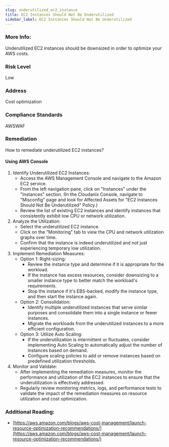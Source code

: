 ```yaml
---
slug: underutilized_ec2_instance
title: EC2 Instances Should Not Be Underutilized
sidebar_label: EC2 Instances Should Not Be Underutilized
---
```


### More Info:

Underutilized EC2 instances should be downsized in order to optimize your AWS costs.

### Risk Level

Low

### Address

Cost optimization

### Compliance Standards

AWSWAF

### Remediation

How to remediate underutilized EC2 instances?

#### Using AWS Console

1. Identify Underutilized EC2 Instances:
   - Access the AWS Management Console and navigate to the Amazon EC2 service.
   - From the left navigation pane, click on "Instances" under the "Instances" section.
     (In the Cloudanix Console, navigate to "Misconfig" page and look for Affected Assets for "EC2 Instances Should Not Be Underutilized" Policy.)
   - Review the list of existing EC2 instances and identify instances that consistently exhibit low CPU or network utilization.
2. Analyze the Utilization:
   - Select the underutilized EC2 instance.
   - Click on the "Monitoring" tab to view the CPU and network utilization graphs over time.
   - Confirm that the instance is indeed underutilized and not just experiencing temporary low utilization.
3. Implement Remediation Measures:
   - Option 1: Right-sizing:
     - Review the instance type and determine if it is appropriate for the workload.
     - If the instance has excess resources, consider downsizing to a smaller instance type to better match the workload's requirements.
     - Stop the instance if it's EBS-backed, modify the instance type, and then start the instance again.
   - Option 2: Consolidation:
     - Identify multiple underutilized instances that serve similar purposes and consolidate them into a single instance or fewer instances.
     - Migrate the workloads from the underutilized instances to a more efficient configuration.
   - Option 3: Utilize Auto Scaling:
     - If the underutilization is intermittent or fluctuates, consider implementing Auto Scaling to automatically adjust the number of instances based on demand.
     - Configure scaling policies to add or remove instances based on predefined utilization thresholds.
4. Monitor and Validate:
   - After implementing the remediation measures, monitor the performance and utilization of the EC2 instances to ensure that the underutilization is effectively addressed.
   - Regularly review monitoring metrics, logs, and performance tests to validate the impact of the remediation measures on resource utilization and cost optimization.

### Additional Reading:

- [https://aws.amazon.com/blogs/aws-cost-management/launch-resource-optimization-recommendations/](https://aws.amazon.com/blogs/aws-cost-management/launch-resource-optimization-recommendations/) 

